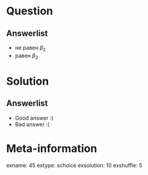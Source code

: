 Question
========


Answerlist
----------
*  не равен $\beta_2$
*  равен $\beta_2$

Solution
========

Answerlist
----------
*  Good answer :)
*  Bad answer :(

Meta-information
================
exname: 45
extype: schoice
exsolution: 10
exshuffle: 5
